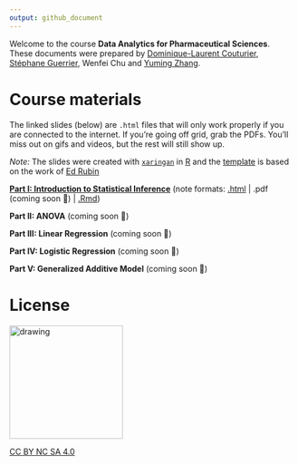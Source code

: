 ```yaml
---
output: github_document
---
```


Welcome to the course **Data Analytics for Pharmaceutical Sciences**. These documents were prepared by [Dominique-Laurent Couturier](https://github.com/dlc48), [Stéphane Guerrier](https://stephaneguerrier.com/), Wenfei Chu and [Yuming Zhang](https://github.com/Yuming-Zhang).

# Course materials

The linked slides (below) are `.html` files that will only work properly if you are connected to the internet. If you're going off grid, grab the PDFs. You'll miss out on gifs and videos, but the rest will still show up.

*Note:* The slides were created with [`xaringan`](https://github.com/yihui/xaringan/wiki) in [R](cran.r-project.org) and the [template](https://github.com/edrubin/EC607S20) is based on the work of [Ed Rubin](https://edrub.in)

**[Part I: Introduction to Statistical Inference](https://raw.githack.com/stephaneguerrier/data_analytics/master/Lecture1.html)**  (note formats: [.html](https://raw.githack.com/stephaneguerrier/data_analytics/master/Lecture1.html) | .pdf (coming soon 🚧) | [.Rmd](https://raw.githack.com/stephaneguerrier/data_analytics/master/Lecture1.Rmd))

**Part II: ANOVA** (coming soon 🚧)

**Part III: Linear Regression** (coming soon 🚧)

**Part IV: Logistic Regression** (coming soon 🚧)

**Part V: Generalized Additive Model** (coming soon 🚧)

# License


<img src="pics/liscence.png" alt="drawing" width="200"/>

[CC BY NC SA 4.0](https://creativecommons.org/licenses/by-nc-sa/4.0/)
